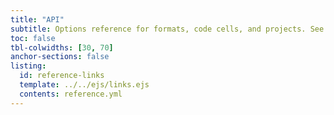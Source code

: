 ```yaml
---
title: "API"
subtitle: Options reference for formats, code cells, and projects. See the [user guide](../guide/index.qmd) for   more in-depth documentation on usage. 
toc: false
tbl-colwidths: [30, 70]
anchor-sections: false
listing:
  id: reference-links
  template: ../../ejs/links.ejs
  contents: reference.yml
---
```


::: {#reference-links .column-screen-inset-right style="max-width: 850px;"}
:::
